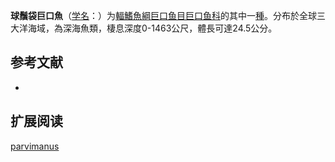 {{Speciesbox
| name = 球鬚袋巨口魚
| status = NE
| status_system = IUCN3.1
| image = 
| genus = Photonectes
| species = parvimanus
| authority = Regan & Trewavas, 1930
| synonyms = *''Photonectes bifilifer''<br /><small>Beebe, 1933</small>
*''Photonectes fimbria''<br /><small>Regan & Trewavas, 1930</small>
}}

'''球鬚袋巨口魚'''（[[学名|学名]]：{{lang|la|''Photonectes parvimanus''}}）为[[輻鰭魚綱|輻鰭魚綱]][[巨口鱼目|巨口鱼目]][[巨口鱼科|巨口鱼科]]的其中一[[種|種]]。分布於全球三大洋海域，為深海魚類，棲息深度0-1463公尺，體長可達24.5公分。

== 参考文献 ==
{{refbegin}}
*{{FishBase_species|genus=Photonectes|species=parvimanus|year=2012|month=2}}
{{refend}}

== 扩展阅读 ==
{{refbegin}}
{{wikispecies-inline|Photonectes parvimanus|球鬚袋巨口魚}}
{{refend}}
{{Taxonbar|from=Q1108512}}

[[Category:袋巨口鱼属|parvimanus]]
